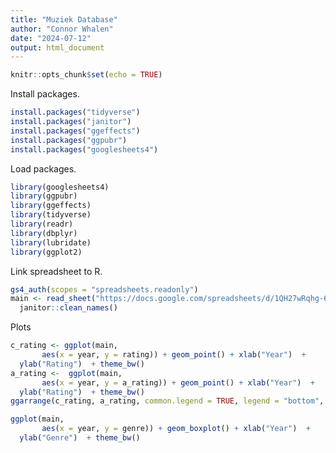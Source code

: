 ```yaml
---
title: "Muziek Database"
author: "Connor Whalen"
date: "2024-07-12"
output: html_document
---
```


```r
knitr::opts_chunk$set(echo = TRUE)
```

Install packages. 
```r
install.packages("tidyverse")
install.packages("janitor")
install.packages("ggeffects")
install.packages("ggpubr")
install.packages("googlesheets4")
```

Load packages. 
```r
library(googlesheets4)
library(ggpubr)
library(ggeffects)
library(tidyverse)
library(readr)
library(dbplyr)
library(lubridate)
library(ggplot2)
```

Link spreadsheet to R. 
```r
gs4_auth(scopes = "spreadsheets.readonly")
main <- read_sheet("https://docs.google.com/spreadsheets/d/1QH27wRqhg-6MS9vdQt7C73dLpHvsv3nov9YgxcZOlJQ/edit?pli=1&gid=0#gid=0") %>% 
  janitor::clean_names()
```



Plots 
```r
c_rating <- ggplot(main,
       aes(x = year, y = rating)) + geom_point() + xlab("Year")  + 
  ylab("Rating")  + theme_bw()
a_rating <-  ggplot(main,
       aes(x = year, y = a_rating)) + geom_point() + xlab("Year")  + 
  ylab("Rating")  + theme_bw()
ggarrange(c_rating, a_rating, common.legend = TRUE, legend = "bottom", labels = c("A", "B"))

ggplot(main,
       aes(x = year, y = genre)) + geom_boxplot() + xlab("Year")  + 
  ylab("Genre")  + theme_bw()


```





